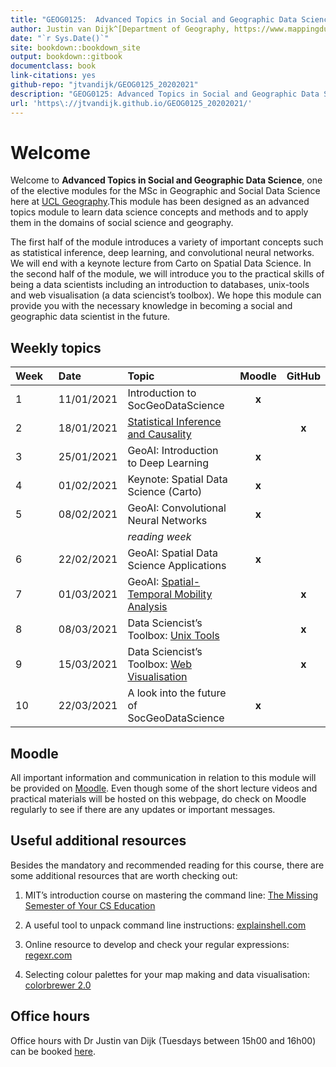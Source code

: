 ```yaml
--- 
title: "GEOG0125:  Advanced Topics in Social and Geographic Data Science"
author: Justin van Dijk^[Department of Geography, https://www.mappingdutchman.com/] and Stephen Law^[Department of Geography, https://www.geog.ucl.ac.uk/people/academic-staff/stephen-law]
date: "`r Sys.Date()`"
site: bookdown::bookdown_site
output: bookdown::gitbook
documentclass: book
link-citations: yes
github-repo: "jtvandijk/GEOG0125_20202021"
description: "GEOG0125: Advanced Topics in Social and Geographic Data Science."
url: 'https\://jtvandijk.github.io/GEOG0125_20202021/'
---
```


# Welcome {-}

Welcome to **Advanced Topics in Social and Geographic Data Science**, one of the elective modules for the MSc in Geographic and Social Data Science here at [UCL Geography](https://www.geog.ucl.ac.uk/).This module has been designed as an advanced topics module to learn data science concepts and methods and to apply them in the domains of social science and geography. 

The first half of the module introduces a variety of important concepts such as statistical inference, deep learning, and convolutional neural networks. We will end with a keynote lecture from Carto on Spatial Data Science. In the second half of the module, we will introduce you to the practical skills of being a data scientists including an introduction to databases, unix-tools and web visualisation (a data sciencist's toolbox). We hope this module can provide you with the necessary knowledge in becoming a social and geographic data scientist in the future.

## Weekly topics {-}
| Week          | Date          | Topic | Moodle | GitHub |
| :------ |:-----|:--------------| :--: | :--: |
| 1             | 11/01/2021    | Introduction to SocGeoDataScience | **x** | |
| 2             | 18/01/2021    | [Statistical Inference and Causality](statistical-inference-and-causality.html) | | **x** |
| 3             | 25/01/2021    | GeoAI: Introduction to Deep Learning | **x** | |
| 4             | 01/02/2021    | Keynote: Spatial Data Science (Carto)  | **x** | |
| 5             | 08/02/2021    | GeoAI: Convolutional Neural Networks| **x** | |
|               |               | *reading week* | | |
| 6             | 22/02/2021    | GeoAI: Spatial Data Science Applications | **x** | |
| 7             | 01/03/2021    | GeoAI: [Spatial-Temporal Mobility Analysis](spatial-temporal-mobility-analysis.html) | | **x** |
| 8             | 08/03/2021    | Data Sciencist's Toolbox: [Unix Tools](unix-tools.html) | | **x** |
| 9             | 15/03/2021    | Data Sciencist's Toolbox: [Web Visualisation](web-visualisation.html) | | **x** |
| 10            | 22/03/2021    | A look into the future of SocGeoDataScience | **x** | |

## Moodle {-}
All important information and communication in relation to this module will be provided on [Moodle](https://moodle.ucl.ac.uk/course/view.php?id=23879). Even though some of the short lecture videos and practical materials will be hosted on this webpage, do check on Moodle regularly to see if there are any updates or important messages.

## Useful additional resources {-}
Besides the mandatory and recommended reading for this course, there are some additional resources that are worth checking out:

1. MIT's introduction course on mastering the command line: [The Missing Semester of Your CS Education](https://missing.csail.mit.edu/) 

2. A useful tool to unpack command line instructions: [explainshell.com](https://www.explainshell.com/)

3. Online resource to develop and check your regular expressions: [regexr.com](https://regexr.com/5jv0v)

4. Selecting colour palettes for your map making and data visualisation: [colorbrewer 2.0](https://colorbrewer2.org)

## Office hours {-}
Office hours with Dr Justin van Dijk (Tuesdays between 15h00 and 16h00) can be booked [here](https://outlook.office365.com/owa/calendar/JustinvanDijkBookableOfficeHours@ucl.ac.uk/bookings/). 
